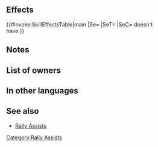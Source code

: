 {{Assist
|tagid=SID_攻撃の応援
|name=Rally Attack
|range=1
|effect=Grants Atk+4 to target ally for 1 turn.
|cost=150
|exclusive=0
|required=-
|canUseMove={{MoveList|all}}
|canUseWeapon={{WeaponList|exclude=Staff}}
|properties=random_all,random_inherit_base
}}
==Effects==
{{#invoke:SkillEffectsTable|main
|Se={{Eft|Bonuses|Atk|4}}
|SeT={{Tgt|Target Ally}}
|SeC={{Tgt|Target Ally}} doesn't<br>have {{SEt|Isolation}}
}}
==Notes==
{{Bonuses}}
==List of owners==
{{Skill Hero List}}
{{NoInheritHeroes}}
==In other languages==
{{OtherLanguages
|japanese=攻撃の応援
|german=Angr. sammeln
|spanishEU=Potenciar Ata
|spanishLA=Potenciar Atq.
|french=Ralliement : Atq
|italian=Sprone Att
|chineseTW=攻擊支援
|portuguese=Ataque nímio
}}
==See also==
* [[Rally Assists]]
{{Assists Navbox}}
[[Category:Rally Assists]]